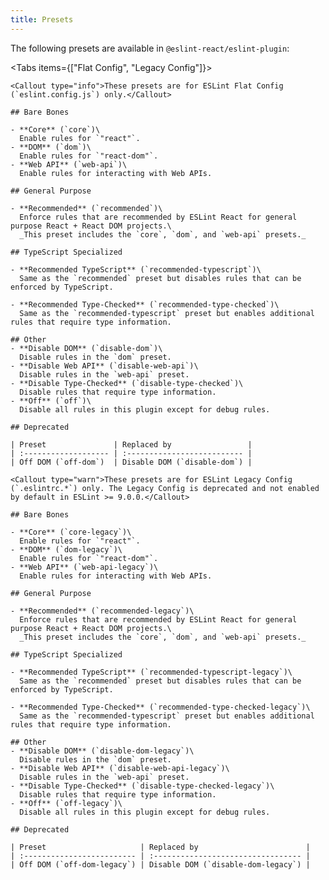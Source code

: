 ```yaml
---
title: Presets
---
```



The following presets are available in `@eslint-react/eslint-plugin`:

<Tabs items={["Flat Config", "Legacy Config"]}>

  <Tab value="Flat Config">

    <Callout type="info">These presets are for ESLint Flat Config (`eslint.config.js`) only.</Callout>

    ## Bare Bones

    - **Core** (`core`)\
      Enable rules for `"react"`.
    - **DOM** (`dom`)\
      Enable rules for `"react-dom"`.
    - **Web API** (`web-api`)\
      Enable rules for interacting with Web APIs.

    ## General Purpose

    - **Recommended** (`recommended`)\
      Enforce rules that are recommended by ESLint React for general purpose React + React DOM projects.\
      _This preset includes the `core`, `dom`, and `web-api` presets._

    ## TypeScript Specialized

    - **Recommended TypeScript** (`recommended-typescript`)\
      Same as the `recommended` preset but disables rules that can be enforced by TypeScript.

    - **Recommended Type-Checked** (`recommended-type-checked`)\
      Same as the `recommended-typescript` preset but enables additional rules that require type information.

    ## Other
    - **Disable DOM** (`disable-dom`)\
      Disable rules in the `dom` preset.
    - **Disable Web API** (`disable-web-api`)\
      Disable rules in the `web-api` preset.
    - **Disable Type-Checked** (`disable-type-checked`)\
      Disable rules that require type information.
    - **Off** (`off`)\
      Disable all rules in this plugin except for debug rules.

    ## Deprecated

    | Preset               | Replaced by                 |
    | :------------------- | :-------------------------- |
    | Off DOM (`off-dom`)  | Disable DOM (`disable-dom`) |

  </Tab>

  <Tab value="Legacy Config">

    <Callout type="warn">These presets are for ESLint Legacy Config (`.eslintrc.*`) only. The Legacy Config is deprecated and not enabled by default in ESLint >= 9.0.0.</Callout>

    ## Bare Bones

    - **Core** (`core-legacy`)\
      Enable rules for `"react"`.
    - **DOM** (`dom-legacy`)\
      Enable rules for `"react-dom"`.
    - **Web API** (`web-api-legacy`)\
      Enable rules for interacting with Web APIs.

    ## General Purpose

    - **Recommended** (`recommended-legacy`)\
      Enforce rules that are recommended by ESLint React for general purpose React + React DOM projects.\
      _This preset includes the `core`, `dom`, and `web-api` presets._

    ## TypeScript Specialized

    - **Recommended TypeScript** (`recommended-typescript-legacy`)\
      Same as the `recommended` preset but disables rules that can be enforced by TypeScript.

    - **Recommended Type-Checked** (`recommended-type-checked-legacy`)\
      Same as the `recommended-typescript` preset but enables additional rules that require type information.

    ## Other
    - **Disable DOM** (`disable-dom-legacy`)\
      Disable rules in the `dom` preset.
    - **Disable Web API** (`disable-web-api-legacy`)\
      Disable rules in the `web-api` preset.
    - **Disable Type-Checked** (`disable-type-checked-legacy`)\
      Disable rules that require type information.
    - **Off** (`off-legacy`)\
      Disable all rules in this plugin except for debug rules.

    ## Deprecated

    | Preset                     | Replaced by                        |
    | :------------------------- | :--------------------------------- |
    | Off DOM (`off-dom-legacy`) | Disable DOM (`disable-dom-legacy`) |

  </Tab>

</Tabs>
